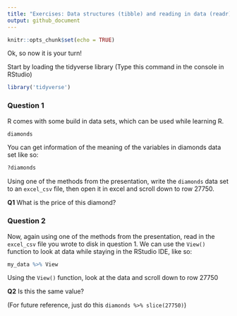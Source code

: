 ```yaml
---
title: "Exercises: Data structures (tibble) and reading in data (readr)"
output: github_document
---
```


```r
knitr::opts_chunk$set(echo = TRUE)
```

Ok, so now it is your turn!

Start by loading the tidyverse library (Type this command in the console in RStudio)

```r
library('tidyverse')
```

### Question 1

R comes with some build in data sets, which can be used while learning R.

```r
diamonds
```

You can get information of the meaning of the variables in diamonds data set like so:

```r
?diamonds
```

Using one of the methods from the presentation, write the `diamonds` data set to an `excel_csv` file, then open it in excel and scroll down to row 27750.

__Q1__ What is the price of this diamond?

### Question 2

Now, again using one of the methods from the presentation, read in the `excel_csv` file you wrote to disk in question 1. We can use the `View()` function to look at data while staying in the RStudio IDE, like so:

```r
my_data %>% View
```

Using the `View()` function, look at the data and scroll down to row 27750

__Q2__ Is this the same value?

(For future reference, just do this `diamonds %>% slice(27750)`)


